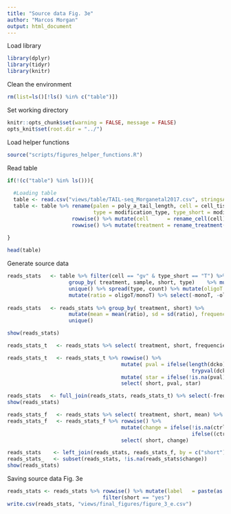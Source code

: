 ```yaml
---
title: "Source data Fig. 3e"
author: "Marcos Morgan"
output: html_document
---
```


Load library
```r
library(dplyr)
library(tidyr)
library(knitr)
```

Clean the environment
```r
rm(list=ls()[!ls() %in% c("table")])
```

Set working directory
```r
knitr::opts_chunk$set(warning = FALSE, message = FALSE)
opts_knit$set(root.dir = "../")
```

Load helper functions
```r
source("scripts/figures_helper_functions.R")
```

Read table
```r

if(!(c("table") %in% ls())){
  
  #Loading table
  table <- read.csv("views/table/TAIL-seq_Morganetal2017.csv", stringsAsFactors=FALSE)
  table <- table %>% rename(palen = poly_a_tail_length, cell = cell_tissue, mod = modification, short = short_tail, 
                            type = modification_type, type_short = modification_type_short, gv = gv_upregulated) %>% 
                     rowwise() %>% mutate(cell      = rename_cell(cell)) %>%
                     rowwise() %>% mutate(treatment = rename_treatment(cell, treatment)) %>% ungroup()
  
} 

head(table)
```

Generate source data
```r

reads_stats   <- table %>% filter(cell == "gv" & type_short == "T") %>% select(accession, treatment, sample, short, type)    %>%
                    group_by( treatment, sample, short, type)    %>% mutate(count= n())  %>% ungroup() %>% select(-accession) %>%
                    unique() %>% spread(type, count) %>% mutate(oligoT = ifelse(is.na(oligoT), 0, oligoT)) %>%
                    mutate(ratio = oligoT/monoT) %>% select(-monoT, -oligoT)
                    
reads_stats   <- reads_stats %>% group_by( treatment, short) %>%
                    mutate(mean = mean(ratio), sd = sd(ratio), frequencies=list(ratio)) %>% ungroup() %>% 
                    unique()

show(reads_stats)

reads_stats_t   <- reads_stats %>% select( treatment, short, frequencies) %>% unique() %>% spread(treatment, frequencies)

reads_stats_t   <- reads_stats_t %>% rowwise() %>% 
                                     mutate( pval = ifelse(length(dcko) > 1  & length(ctrl) > 1, 
                                                            trypval(dcko, ctrl), NA))   %>%
                                     mutate( star = ifelse(!is.na(pval), sig(pval),NA)) %>%
                                     select( short, pval, star) 

reads_stats   <- full_join(reads_stats, reads_stats_t) %>% select(-frequencies)
show(reads_stats)

reads_stats_f   <- reads_stats %>% select( treatment, short, mean) %>% unique() %>% spread(treatment, mean)
reads_stats_f   <- reads_stats_f %>% rowwise() %>% 
                                     mutate(change = ifelse(!is.na(ctrl)  & !is.na(dcko), 
                                                            ifelse((ctrl/dcko) < 1, dcko/ctrl, -ctrl/dcko), NA)) %>%
                                     select( short, change) 

reads_stats    <- left_join(reads_stats, reads_stats_f, by = c("short")) %>% arrange(short,  treatment)
reads_stats_   <- subset(reads_stats, !is.na(reads_stats$change)) 
show(reads_stats)
```

Saving source data Fig. 3e
```r
reads_stats <- reads_stats %>% rowwise() %>% mutate(label   = paste(as.character(signif(change, digits = 2)), "X" , "\n", star, sep =""), mean_sd = mean + sd) %>% 
                               filter(short == "yes")
write.csv(reads_stats, "views/final_figures/figure_3_e.csv")
```

```r

```

